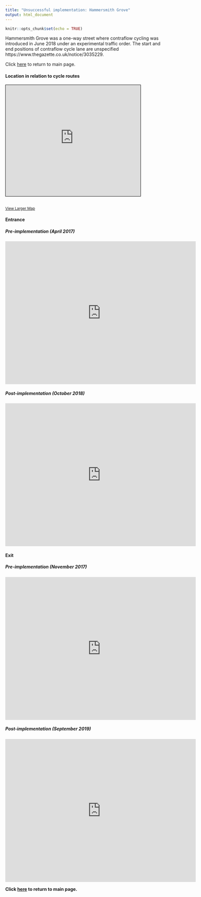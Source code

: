 ```yaml
---
title: "Unsuccessful implementation: Hammersmith Grove"
output: html_document
---
```


```r
knitr::opts_chunk$set(echo = TRUE)
```

Hammersmith Grove was a one-way street where contraflow cycling was introduced in June 2018 under an experimental traffic order. The start and end positions of contraflow cycle lane are unspecified https://www.thegazette.co.uk/notice/3035229.

Click [here](qualitative_assessment_intro.html) to return to main page.

#### Location in relation to cycle routes

<iframe width="425" height="350" frameborder="0" scrolling="no" marginheight="0" marginwidth="0" src="https://www.openstreetmap.org/export/embed.html?bbox=-0.23312687873840335%2C51.49080295844689%2C-0.21896481513977054%2C51.49694833298257&amp;layer=cyclemap&amp;marker=51.49387574927271%2C-0.22604584693908691" style="border: 1px solid black" data-external="1"></iframe><br/><small><a href="https://www.openstreetmap.org/?mlat=51.49388&amp;mlon=-0.22605#map=17/51.49388/-0.22605&amp;layers=C">View Larger Map</a></small>

#### Entrance

##### Pre-implementation (April 2017)

<iframe src="https://www.google.com/maps/embed?pb=!4v1678639251064!6m8!1m7!1sE5ZmsHHXF86augE7C0_4OA!2m2!1d51.49353542308056!2d-0.2258988726748117!3f1.7809268545818213!4f-11.860701838415551!5f0.7820865974627469" width="600" height="450" style="border:0;" allowfullscreen loading="lazy" referrerpolicy="no-referrer-when-downgrade" data-external="1"></iframe>

##### Post-implementation (October 2018)

<iframe src="https://www.google.com/maps/embed?pb=!4v1681896835795!6m8!1m7!1sh0BuudYSS_zFmXTHNaNZHw!2m2!1d51.49355853893948!2d-0.225970037254485!3f353.42526300048155!4f-11.098395901884516!5f0.7820865974627469" width="600" height="450" style="border:0;" allowfullscreen="" loading="lazy" referrerpolicy="no-referrer-when-downgrade"data-external="1"></iframe>

#### Exit

##### Pre-implementation (November 2017)

<iframe src="https://www.google.com/maps/embed?pb=!4v1678639566558!6m8!1m7!1sWcF2e5wlyTvc2VZfqvgADw!2m2!1d51.49419397312639!2d-0.2260982717740225!3f339.7836149837313!4f2.646933640333259!5f0.7820865974627469" width="600" height="450" style="border:0;" allowfullscreen loading="lazy" referrerpolicy="no-referrer-when-downgrade" data-external="1"></iframe>

##### Post-implementation (September 2019)

<iframe src="https://www.google.com/maps/embed?pb=!4v1678639642674!6m8!1m7!1sCAoSLEFGMVFpcE5xNGNJRGs1TzU4TkNWQ1ZSSllEanJESDY2NlJfR3RWbXhTWkhZ!2m2!1d51.49417392327346!2d-0.2261422243905747!3f339.7836149837313!4f2.646933640333259!5f0.7820865974627469" width="600" height="450" style="border:0;" allowfullscreen loading="lazy" referrerpolicy="no-referrer-when-downgrade" data-external="1"></iframe>


**Click [here](qualitative_assessment_intro.html) to return to main page.**
